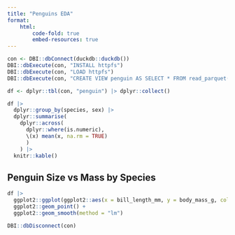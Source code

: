 ```yaml
---
title: "Penguins EDA"
format: 
    html:
        code-fold: true
        embed-resources: true
---
```



```r

con <- DBI::dbConnect(duckdb::duckdb())
DBI::dbExecute(con, "INSTALL httpfs")
DBI::dbExecute(con, "LOAD httpfs")
DBI::dbExecute(con, "CREATE VIEW penguin AS SELECT * FROM read_parquet('s3://do4ds-lab-kyle/data/penguins.parquet')")

df <- dplyr::tbl(con, "penguin") |> dplyr::collect()

```


```r
df |> 
  dplyr::group_by(species, sex) |> 
  dplyr::summarise(
    dplyr::across(
      dplyr::where(is.numeric), 
      \(x) mean(x, na.rm = TRUE)
      )
    ) |> 
  knitr::kable()
```

## Penguin Size vs Mass by Species

```r
df |> 
  ggplot2::ggplot(ggplot2::aes(x = bill_length_mm, y = body_mass_g, color = species)) +
  ggplot2::geom_point() + 
  ggplot2::geom_smooth(method = "lm")
```


```r
DBI::dbDisconnect(con)
```